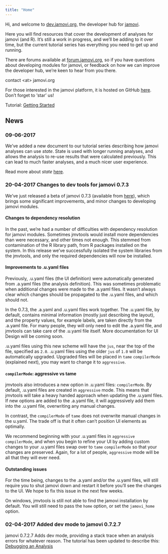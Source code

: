 ```yaml
---
title: "Home"
---
```


Hi, and welcome to [dev.jamovi.org](https://dev.jamovi.org), the developer hub for [jamovi](https://www.jamovi.org).

Here you will find resources that cover the development of analyses for jamovi (and R). It's still a work in progress, and we'll be adding to it over time, but the current tutorial series has everything you need to get up and running.

There are forums available at [forum.jamovi.org](https://forum.jamovi.org), so if you have questions about developing modules for jamovi, or feedback on how we can improve the developer hub, we're keen to hear from you there.

contact \<at\> jamovi.org

For those interested in the jamovi platform, it is hosted on GitHub [here](https://github.com/jamovi/jamovi). Don't forget to 'star' us!

Tutorial: [Getting Started](tuts0101-getting-started.html)

## News

### 09-06-2017

We've added a new document to our tutorial series describing how jamovi analyses can use *state*. State is used with longer running analyses, and allows the analysis to re-use results that were calculated previously. This can lead to much faster analyses, and a much nicer user experience.

Read more about *state* [here](tuts0203-state.html).

### 20-04-2017 Changes to dev tools for jamovi 0.7.3

We've just released a beta of jamovi 0.7.3 (available from [here](https://www.jamovi.org/download.html)), which brings some significant improvements, and minor changes to developing jamovi modules.

#### Changes to dependency resolution

In the past, we're had a number of difficulties with dependency resolution for jamovi modules. Sometimes jmvtools would install more dependencies than were necessary, and other times not enough. This stemmed from contamination of the R library path, from R packages installed on the system. In this release we've successfully isolated the system libraries from the jmvtools, and only the required dependencies will now be installed.

#### Improvements to .u.yaml files

Previously, .u.yaml files (the UI definition) were automatically generated from .a.yaml files (the analysis definition). This was sometimes problematic when additional changes were made to the .a.yaml files. It wasn't always clear which changes should be propagated to the .u.yaml files, and which should not.

In the 0.7.3, the .a.yaml and .u.yaml files work together. The .u.yaml file, by default, contains minimal information (mostly just describing the layout), and the property values, for example labels, are taken directly from the .a.yaml file. For many people, they will only need to edit the .a.yaml file, and jmvtools can take care of the .u.yaml file itself. More documentation for UI Design will be coming soon.

.u.yaml files using this new scheme will have the `jus`, near the top of the file, specified as `2.0`. .u.yaml files using the older `jus` of `1.0` will be automatically upgraded. Upgraded files will be placed in `tame` `compilerMode` (explained next), you may want to change it to `aggressive`.

#### `compilerMode`: aggressive vs tame

jmvtools also introduces a new option in .u.yaml files: `compilerMode`. By default, .u.yaml files are created in `aggressive` mode. This means that jmvtools will take a heavy handed approach when updating the .u.yaml files. If new options are added to the .a.yaml file, it will aggressively add them into the .u.yaml file, overwriting any manual changes.

In contrast, the `compilerMode` of `tame` does not overwrite manual changes in the u.yaml. The trade off is that it often can't position UI elements as optimally.

We recommend beginning with your .u.yaml files in `aggressive` `compilerMode`, and when you begin to refine your UI by adding custom changes to your .u.yaml files swap over to `tame` `compilerMode` so that your changes are preserved. Again, for a lot of people, `aggressive` mode will be all that they will ever need.

#### Outstanding issues

For the time being, changes to the .a.yaml and/or the .u.yaml files, will still require you to shut jamovi down and restart it before you'll see the changes to the UI. We hope to fix this issue in the next few weeks.

On windows, jmvtools is still not able to find the jamovi installation by default. You will still need to pass the `home` option, or set the `jamovi_home` option.

### 02-04-2017 Added dev mode to jamovi 0.7.2.7

jamovi 0.7.2.7 Adds dev mode, providing a stack trace when an analysis errors for whatever reason. The tutorial has been updated to describe this: [Debugging an Analysis](tuts0105-debugging-an-analysis.html)

